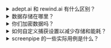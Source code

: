 <details>
  <summary>adept.ai 和 rewind.ai 有什么区别？</summary>

  - adept.ai 是一个封闭产品，专注于自动化，而我们是开放的，专注于为广泛的应用（如 adept）提供工具和基础设施。
  - rewind.ai 是一个封闭产品，专注于单一用例（他们现在只专注于会议），不可定制，您的数据由他们拥有，且开发者无法扩展。
</details>

<details>
  <summary>数据存储在哪里？</summary>
  
  - 100% 的数据保存在本地的 SQLite 数据库和 mp4/mp3 文件中。您拥有您的数据。
</details>

<details>
  <summary>你们加密数据吗？</summary>
  
  - 目前还没有，但我们正在努力。我们希望为您提供最高级别的安全性。
</details>

<details>
  <summary>如何自定义捕获设置以减少存储和能耗？</summary>
  
  - 您可以在配置中调整帧率和分辨率。较低的值将减少存储和能耗。我们正在努力在未来的更新中使其更易于使用。
</details>

<details>
  <summary>screenpipe 的一些实际用例是什么？</summary>
  
  - RAG 和问答
  - 自动化（在您编码时在其他地方编写代码，编写文档，填写您的 CRM，同步公司的知识等）
  - 分析（跟踪人类表现，教育，了解如何改进等）
  - 等等
  - 我们不断探索新的用例，并欢迎社区的意见！
</details>
